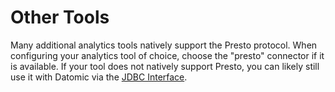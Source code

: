 Other Tools
===========

Many additional analytics tools natively support the Presto protocol. When configuring your analytics tool of choice, choose the "presto" connector if it is available. If your tool does not natively support Presto, you can likely still use it with Datomic via the [JDBC Interface](analytics-jdbc.html).